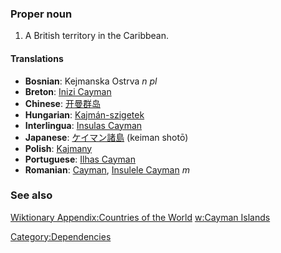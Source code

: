 ===Proper noun===
#A British territory in the Caribbean.
====Translations====

*'''Bosnian''': Kejmanska Ostrva ''n pl''
*'''Breton''': [[Inizi Cayman]]
*'''Chinese''': [[开曼群岛]]
*'''Hungarian''': [[Kajmán-szigetek]]
*'''Interlingua''': [[Insulas Cayman]]
*'''Japanese''': [[ケイマン諸島]] (keiman shotō)
*'''Polish''': [[Kajmany]]
*'''Portuguese''': [[Ilhas Cayman]]
*'''Romanian''': [[Cayman]], [[Insulele Cayman]] ''m''

===See also===
[[Wiktionary Appendix:Countries of the World]]
[[w:Cayman Islands]]

[[Category:Dependencies]]